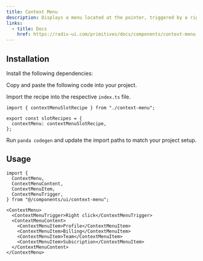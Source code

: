```yaml
---
title: Context Menu
description: Displays a menu located at the pointer, triggered by a right click or a long press.
links:
  - title: Docs
    href: https://radix-ui.com/primitives/docs/components/context-menu
---
```


<ComponentPreview name="context-menu-demo" />

## Installation

<Steps>

<Step>Install the following dependencies:</Step>

<PackageInstaller name="@radix-ui/react-context-menu" />

<Step>Copy and paste the following code into your project.</Step>

<ComponentSource name="context-menu.ts" type="slot-recipe" />

<ComponentSource name="context-menu.tsx" type="component" />

<Step>Import the recipe into the respective `index.ts` file.</Step>

```tsx
import { contextMenuSlotRecipe } from "./context-menu";

export const slotRecipes = {
  contextMenu: contextMenuSlotRecipe,
};
```

<Step>Run `panda codegen` and update the import paths to match your project setup.</Step>

</Steps>

## Usage

```tsx
import {
  ContextMenu,
  ContextMenuContent,
  ContextMenuItem,
  ContextMenuTrigger,
} from "@/components/ui/context-menu";
```

```tsx
<ContextMenu>
  <ContextMenuTrigger>Right click</ContextMenuTrigger>
  <ContextMenuContent>
    <ContextMenuItem>Profile</ContextMenuItem>
    <ContextMenuItem>Billing</ContextMenuItem>
    <ContextMenuItem>Team</ContextMenuItem>
    <ContextMenuItem>Subscription</ContextMenuItem>
  </ContextMenuContent>
</ContextMenu>
```
